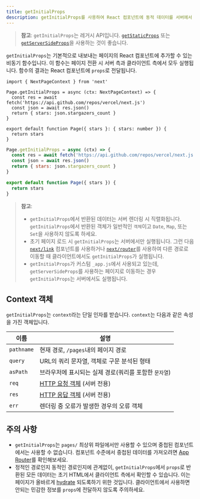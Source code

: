 ```yaml
---
title: getInitialProps
description: getInitialProps를 사용하여 React 컴포넌트에 동적 데이터를 서버에서 가져옵니다.
---
```


> **참고**: `getInitialProps`는 레거시 API입니다. [`getStaticProps`](/docs/pages/building-your-application/data-fetching/get-static-props) 또는 [`getServerSideProps`](/docs/pages/building-your-application/data-fetching/get-server-side-props)을 사용하는 것이 좋습니다.

`getInitialProps`는 기본적으로 내보내는 페이지의 React 컴포넌트에 추가할 수 있는 비동기 함수입니다. 이 함수는 페이지 전환 시 서버 측과 클라이언트 측에서 모두 실행됩니다. 함수의 결과는 React 컴포넌트에 `props`로 전달됩니다.

```tsx filename="pages/index.tsx" switcher
import { NextPageContext } from 'next'

Page.getInitialProps = async (ctx: NextPageContext) => {
  const res = await fetch('https://api.github.com/repos/vercel/next.js')
  const json = await res.json()
  return { stars: json.stargazers_count }
}

export default function Page({ stars }: { stars: number }) {
  return stars
}
```

```jsx filename="pages/index.js" switcher
Page.getInitialProps = async (ctx) => {
  const res = await fetch('https://api.github.com/repos/vercel/next.js')
  const json = await res.json()
  return { stars: json.stargazers_count }
}

export default function Page({ stars }) {
  return stars
}
```

> **참고**:
>
> - `getInitialProps`에서 반환된 데이터는 서버 렌더링 시 직렬화됩니다. `getInitialProps`에서 반환된 객체가 일반적인 `객체`이고 `Date`, `Map`, 또는 `Set`을 사용하지 않도록 하세요.
> - 초기 페이지 로드 시 `getInitialProps`는 서버에서만 실행됩니다. 그런 다음 [`next/link`](/docs/pages/api-reference/components/link) 컴포넌트를 사용하거나 [`next/router`](/docs/pages/api-reference/functions/use-router)를 사용하여 다른 경로로 이동할 때 클라이언트에서도 `getInitialProps`가 실행됩니다.
> - `getInitialProps`가 커스텀 `_app.js`에서 사용되고 있는데, `getServerSideProps`를 사용하는 페이지로 이동하는 경우 `getInitialProps`는 서버에서도 실행됩니다.

## Context 객체

`getInitialProps`는 `context`라는 단일 인자를 받습니다. `context`는 다음과 같은 속성을 가진 객체입니다.

| 이름       | 설명                                                                                           |
| ---------- | ---------------------------------------------------------------------------------------------- |
| `pathname` | 현재 경로, `/pages`내의 페이지 경로                                                            |
| `query`    | URL의 쿼리 문자열, 객체로 구문 분석된 형태                                                     |
| `asPath`   | 브라우저에 표시되는 실제 경로(쿼리를 포함한 `문자열`)                                          |
| `req`      | [HTTP 요청 객체](https://nodejs.org/api/http.html#http_class_http_incomingmessage) (서버 전용) |
| `res`      | [HTTP 응답 객체](https://nodejs.org/api/http.html#http_class_http_serverresponse) (서버 전용)  |
| `err`      | 렌더링 중 오류가 발생한 경우의 오류 객체                                                       |

## 주의 사항

- `getInitialProps`는 `pages/` 최상위 파일에서만 사용할 수 있으며 중첩된 컴포넌트에서는 사용할 수 없습니다. 컴포넌트 수준에서 중첩된 데이터를 가져오려면 [App Router](/docs/app/building-your-application/data-fetching)를 확인해보세요.
- 정적인 경로인지 동적인 경로인지에 관계없이, `getInitialProps`에서 `props`로 반환된 모든 데이터는 초기 HTML에서 클라이언트 측에서 확인할 수 있습니다. 이는 페이지가 올바르게 [hydrate](https://react.dev/reference/react-dom/hydrate) 되도록하기 위한 것입니다. 클라이언트에서 사용하면 안되는 민감한 정보를 `props`에 전달하지 않도록 주의하세요.
